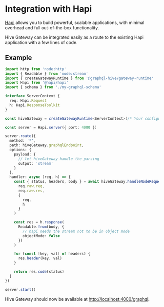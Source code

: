# Integration with Hapi

[Hapi](https://hapi.dev) allows you to build powerful, scalable applications, with minimal overhead
and full out-of-the-box functionality.

Hive Gateway can be integrated easily as a route to the existing Hapi application with a few lines
of code.

## Example

```ts
import http from 'node:http'
import { Readable } from 'node:stream'
import { createGatewayRuntime } from '@graphql-hive/gateway-runtime'
import Hapi from '@hapi/hapi'
import { schema } from './my-graphql-schema'

interface ServerContext {
  req: Hapi.Request
  h: Hapi.ResponseToolkit
}

const hiveGateway = createGatewayRuntime<ServerContext>(/* Your configuration */)

const server = Hapi.server({ port: 4000 })

server.route({
  method: '*',
  path: hiveGateway.graphqlEndpoint,
  options: {
    payload: {
      // let hiveGateway handle the parsing
      output: 'stream'
    }
  },
  handler: async (req, h) => {
    const { status, headers, body } = await hiveGateway.handleNodeRequestAndResponse(
      req.raw.req,
      req.raw.res,
      {
        req,
        h
      }
    )

    const res = h.response(
      Readable.from(body, {
        // hapi needs the stream not to be in object mode
        objectMode: false
      })
    )

    for (const [key, val] of headers) {
      res.header(key, val)
    }

    return res.code(status)
  }
})

server.start()
```

Hive Gateway should now be available at
[http://localhost:4000/graphql](http://localhost:4000/graphql).
